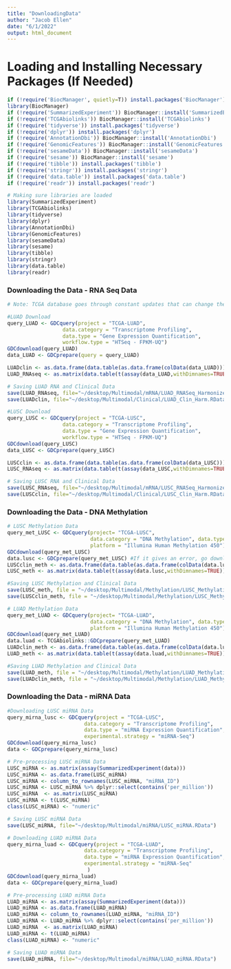 ```yaml
---
title: "DownloadingData"
author: "Jacob Ellen"
date: "6/1/2022"
output: html_document
---
```


# Loading and Installing Necessary Packages (If Needed)

```r
if (!require('BiocManager', quietly=T)) install.packages('BiocManager')
library(BiocManager)
if (!require('SummarizedExperiment')) BiocManager::install('SummarizedExperiment')
if (!require('TCGAbiolinks')) BiocManager::install('TCGAbiolinks')
if (!require('tidyverse')) install.packages('tidyverse')
if (!require('dplyr')) install.packages('dplyr')
if (!require('AnnotationDbi')) BiocManager::install('AnnotationDbi')
if (!require('GenomicFeatures')) BiocManager::install('GenomicFeatures')
if (!require('sesameData')) BiocManager::install('sesameData')
if (!require('sesame')) BiocManager::install('sesame')
if (!require('tibble')) install.packages('tibble')
if (!require('stringr')) install.packages('stringr')
if (!require('data.table')) install.packages('data.table')
if (!require('readr')) install.packages('readr')

# Making sure libraries are loaded
library(SummarizedExperiment)
library(TCGAbiolinks)
library(tidyverse)
library(dplyr)
library(AnnotationDbi)
library(GenomicFeatures)
library(sesameData)
library(sesame)
library(tibble)
library(stringr)
library(data.table)
library(readr)
```

### Downloading the Data - RNA Seq Data

```r
# Note: TCGA database goes through constant updates that can change the way the data is downloaded, so reach out to jgellen4@gmail.com if there any issues below and the code needs to be updated.

#LUAD Download
query_LUAD <- GDCquery(project = "TCGA-LUAD", 
                  data.category = "Transcriptome Profiling", 
                  data.type = "Gene Expression Quantification", 
                  workflow.type = "HTSeq - FPKM-UQ")
GDCdownload(query_LUAD)
data_LUAD <- GDCprepare(query = query_LUAD)

LUADclin <- as.data.frame(data.table(as.data.frame(colData(data_LUAD))))
LUAD_RNAseq <- as.matrix(data.table(t(assay(data_LUAD,withDimnames=TRUE))))

# Saving LUAD RNA and Clinical Data
save(LUAD_RNAseq, file="~/desktop/Multimodal/mRNA/LUAD_RNASeq_Harmonized.RData")
save(LUADclin, file="~/desktop/Multimodal/Clinical/LUAD_Clin_Harm.RData")

#LUSC Download
query_LUSC <- GDCquery(project = "TCGA-LUSC", 
                  data.category = "Transcriptome Profiling", 
                  data.type = "Gene Expression Quantification", 
                  workflow.type = "HTSeq - FPKM-UQ")
GDCdownload(query_LUSC)
data_LUSC <- GDCprepare(query_LUSC)

LUSCclin <- as.data.frame(data.table(as.data.frame(colData(data_LUSC))))
LUSC_RNAseq <- as.matrix(data.table(t(assay(data_LUSC,withDimnames=TRUE))))

# Saving LUSC RNA and Clinical Data
save(LUSC_RNAseq, file="~/desktop/Multimodal/mRNA/LUSC_RNASeq_Harmonized.RData")
save(LUSCclin, file="~/desktop/Multimodal/Clinical/LUSC_Clin_Harm.RData")
```

### Downloading the Data - DNA Methylation

```r
# LUSC Methylation Data
query_met_LUSC <- GDCquery(project= "TCGA-LUSC", 
                           data.category = "DNA Methylation", data.type = "Methylation Beta Value",
                           platform = "Illumina Human Methylation 450")
GDCdownload(query_met_LUSC)
data.lusc <- GDCprepare(query_met_LUSC) #If it gives an error, go download the updated TCGAbiolinks version on Github: BiocManager::install("BioinformaticsFMRP/TCGAbiolinks")
LUSCclin_meth <- as.data.frame(data.table(as.data.frame(colData(data.lusc))))
LUSC_meth <- as.matrix(data.table(t(assay(data.lusc,withDimnames=TRUE))))

#Saving LUSC Methylation and Clinical Data
save(LUSC_meth, file = "~/desktop/Multimodal/Methylation/LUSC_Methylation.RData")
save(LUSCclin_meth, file = "~/desktop/Multimodal/Methylation/LUSC_Methylation_Clin.RData")

# LUAD Methylation Data
query_met_LUAD <- GDCquery(project= "TCGA-LUAD", 
                           data.category = "DNA Methylation", data.type = "Methylation Beta Value",
                           platform = "Illumina Human Methylation 450")
GDCdownload(query_met_LUAD)
data.luad <- TCGAbiolinks::GDCprepare(query_met_LUAD)
LUADclin_meth <- as.data.frame(data.table(as.data.frame(colData(data.luad))))
LUAD_meth <- as.matrix(data.table(t(assay(data.luad,withDimnames=TRUE))))

#Saving LUAD Methylation and Clinical Data
save(LUAD_meth, file = "~/desktop/Multimodal/Methylation/LUAD_Methylation.RData")
save(LUADclin_meth, file = "~/desktop/Multimodal/Methylation/LUAD_Methylation_Clin.RData")
```

### Downloading the Data - miRNA Data

```r
#Downloading LUSC miRNA Data
query_mirna_lusc <- GDCquery(project = "TCGA-LUSC",
                         data.category = "Transcriptome Profiling",
                         data.type = "miRNA Expression Quantification",
                         experimental.strategy = "miRNA-Seq")
GDCdownload(query_mirna_lusc)
data <- GDCprepare(query_mirna_lusc)

# Pre-processing LUSC miRNA Data
LUSC_miRNA <- as.matrix(assay(SummarizedExperiment(data)))
LUSC_miRNA <- as.data.frame(LUSC_miRNA)
LUSC_miRNA <- column_to_rownames(LUSC_miRNA, "miRNA_ID")
LUSC_miRNA <- LUSC_miRNA %>% dplyr::select(contains('per_million'))
LUSC_miRNA  <- as.matrix(LUSC_miRNA)
LUSC_miRNA <- t(LUSC_miRNA)
class(LUSC_miRNA) <- "numeric"

# Saving LUSC miRNA Data
save(LUSC_miRNA, file="~/desktop/Multimodal/miRNA/LUSC_miRNA.RData")

# Downloading LUAD miRNA Data
query_mirna_luad <- GDCquery(project = "TCGA-LUAD",
                         data.category = "Transcriptome Profiling",
                         data.type = "miRNA Expression Quantification",
                         experimental.strategy = "miRNA-Seq"
                          )
GDCdownload(query_mirna_luad)
data <- GDCprepare(query_mirna_luad)

# Pre-processing LUAD miRNA Data
LUAD_miRNA <- as.matrix(assay(SummarizedExperiment(data)))
LUAD_miRNA <- as.data.frame(LUAD_miRNA)
LUAD_miRNA <- column_to_rownames(LUAD_miRNA, "miRNA_ID")
LUAD_miRNA <- LUAD_miRNA %>% dplyr::select(contains('per_million'))
LUAD_miRNA  <- as.matrix(LUAD_miRNA)
LUAD_miRNA <- t(LUAD_miRNA)
class(LUAD_miRNA) <- "numeric"

# Saving LUAD miRNA Data
save(LUAD_miRNA, file="~/desktop/Multimodal/miRNA/LUAD_miRNA.RData")
```
